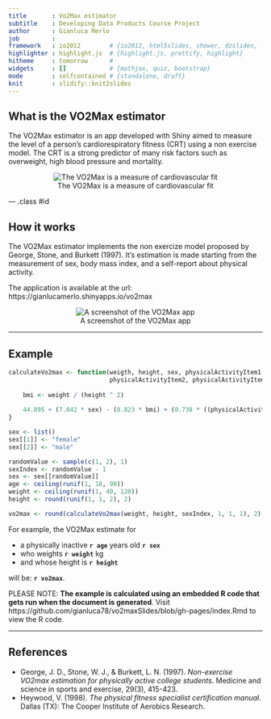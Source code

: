 ```yaml
---
title       : Vo2Max estimator
subtitle    : Developing Data Products Course Project
author      : Gianluca Merlo
job         : 
framework   : io2012        # {io2012, html5slides, shower, dzslides, ...}
highlighter : highlight.js  # {highlight.js, prettify, highlight}
hitheme     : tomorrow      # 
widgets     : []            # {mathjax, quiz, bootstrap}
mode        : selfcontained # {standalone, draft}
knit        : slidify::knit2slides
---
```


## What is the VO2Max estimator

The VO2Max estimator is an app developed with Shiny aimed to measure the level of a person's cardiorespiratory fitness (CRT) using a non exercise model. The CRT is a strong 
predictor of many risk factors such as overweight, high blood pressure and mortality.

<center>
![The VO2Max is a measure of cardiovascular fit](https://runneracademy.com/wp-content/uploads/2012/09/vo2maxsymbol.jpg)
</center>


--- .class #id 

## How it works
The VO2Max estimator implements the non exercize model proposed by George, Stone, and Burkett (1997). It's estimation is made starting from the measurement of sex, body mass index, and a self-report about physical activity.

The application is available at the url: https://gianlucamerlo.shinyapps.io/vo2max

<center>
![A screenshot of the VO2Max app](./assets/img/vo2max-screenshot.resized.png)
</center>

---

## Example
```r
calculateVo2max <- function(weigth, height, sex, physicalActivityItem1, 
                            physicalActivityItem2, physicalActivityItem3) {
    
    bmi <- weight / (height ^ 2)
    
    44.895 + (7.042 * sex) - (0.823 * bmi) + (0.738 * ((physicalActivityItem1 * 1.0) + (physicalActivityItem2 * 1.0))) + (0.688 * physicalActivityItem3)
}

sex <- list()
sex[[1]] <- "female"
sex[[2]] <- "male"

randomValue <- sample(c(1, 2), 1)
sexIndex <- randomValue - 1
sex <- sex[[randomValue]]
age <- ceiling(runif(1, 18, 90))
weight <- ceiling(runif(1, 40, 120))
height <- round(runif(1, 1, 2), 2)

vo2max <- round(calculateVo2max(weight, height, sexIndex, 1, 1, 1), 2)
```
For example, the VO2Max estimate for 

* a physically inactive __`r age`__ years old __`r sex`__ 
* who weights __`r weight`__ kg
* and whose height is __`r height`__ 

will be: __`r vo2max`__.

PLEASE NOTE: __The example is calculated using an embedded R code that gets run when the document is generated__. Visit https://github.com/gianluca78/vo2maxSlides/blob/gh-pages/index.Rmd to view the R code.

---
##  References

* George, J. D., Stone, W. J., & Burkett, L. N. (1997). *Non-exercise VO2max estimation for physically active college students*. Medicine and science in sports and exercise, 29(3), 415-423.
* Heywood, V. (1998). *The physical fitness specialist certification manual*. Dallas (TX): The Cooper Institute of Aerobics Research.